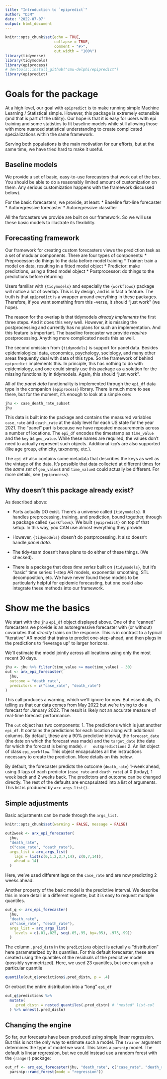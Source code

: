 ```yaml
---
title: "Introduction to `epipredict`"
author: "DJM"
date: '2022-07-07'
output: html_document
---
```


```r
knitr::opts_chunk$set(echo = TRUE,
                      collapse = TRUE,
                      comment = "#>",
                      out.width = "100%")
library(tidyverse)
library(tidymodels)
library(epiprocess)
# devtools::install_github("cmu-delphi/epipredict")
library(epipredict)
```


# Goals for the package

At a high level, our goal with `epipredict` is to make running simple Machine Learning / Statistical simple. However, this package is extremely extensible (and that is part of the utility). Our hope is that it is easy for users with epi training and some statistics to fit baseline models while still allowing those with more nuanced statistical understanding to create complicated specializations within the same framework.

Serving both populations is the main motivation for our efforts, but at the same time, we have tried hard to make it useful.


## Baseline models

We provide a set of basic, easy-to-use forecasters that work out of the box. 
You should be able to do a reasonably limited amount of customization on them. Any serious customization happens with the framework discussed below).

For the basic forecasters, we provide, at least: 
    * Baseline flat-line forecaster 
    * Autoregressive forecaster
    * Autoregressive classifier

All the forcasters we provide are built on our framework. So we will use these basic models to illustrate its flexibility.

## Forecasting framework

Our framework for creating custom forecasters views the prediction task as a set of modular components. There are four types of components:
    * Preprocessor: do things to the data before model training
    * Trainer: train a model on data, resulting in a fitted model object
    * Predictor: make predictions, using a fitted model object
    * Postprocessor: do things to the predictions before returning
    
Users familiar with `{tidymodels}` and especially the `{workflows}` package will notice a lot of overlap. This is by design, and is in fact a feature. The truth is that `epipredict` is a wrapper around everything in these packages. Therefore, if you want something from this -verse, it should "just work" (we hope).

The reason for the overlap is that tidymodels _already implements_ the first three steps. And it does this very well. However, it is missing the postprocessing and currently has no plans for such an implementation. And this feature is important. The baseline forecaster we provide _requires_ postprocessing. Anything more complicated needs this as well.

The second omission from `{tidymodels}` is support for panel data. Besides epidemiological data, economics, psychology, sociology, and many other areas frequently deal with data of this type. So the framework of behind `epipredict` implements this. In principle, this has nothing to do with epidemiology, and one could simply use this package as a solution for the missing functionality in tidymodels. Again, this should "just work".

All of the _panel data_ functionality is implemented through the `epi_df` data type in the companion `{epiprocess}` library. There is much more to see there, but for the moment, it's enough to look at a simple one:

```r
jhu <- case_death_rate_subset
jhu
```

This data is built into the package and contains the measured variables `case_rate` and `death_rate` at the daily level for each US state for the year 2021. The "panel" part is because we have repeated measurements across a number of locations. The `epi_df` encodes the timestamp as `time_value` and the `key` as `geo_value`. While these names are required, the values don't need to actually represent such objects. Additional `key`'s are also supported (like age group, ethnicity, taxonomy, etc.). 

The `epi_df` also contains some metadata that describes the keys as well as the vintage of the data. It's possible that data collected at different times for the _same set_ of `geo_value`s and `time_value`s could actually be different. For more details, see `{epiprocess}`.



## Why doesn't this package already exist?

As described above:

* Parts actually DO exist. There's a universe called `{tidymodels}`. It handles 
preprocessing, training, and prediction, bound together, through a package called
`{workflows}`. We built `{epipredict}` on top of that setup. In this way, you CAN
use almost everything they provide.

* However, `{tidymodels}` doesn't do postprocessing. It also doesn't handle _panel data_.

* The tidy-team doesn't have plans to do either of these things. (We checked).

* There is a package that does _time series_ built on `{tidymodels}`, but it's
"basic" time series: 1-step AR models, exponential smoothing, STL decomposition, etc. We have never found these models to be particularly helpful for epidemic forecasting, but one could also integrate these methods into our framework.


# Show me the basics

We start with the `jhu` `epi_df` object displayed above.
One of the "canned" forecasters we provide is an autoregressive forecaster with (or without) covariates that _directly_ trains on the response. This is in contrast to a typical "iterative" AR model that trains to predict one-step-ahead, and then plugs in the predictions to "leverage up" to larger horizons.

We'll estimate the model jointly across all locations using only the most recent 30 days.

```r
jhu <- jhu %>% filter(time_value >= max(time_value) - 30)
out <- arx_epi_forecaster(
  jhu,
  outcome = "death_rate",
  predictors = c("case_rate", "death_rate")
)
```

This call produces a warning, which we'll ignore for now. But essentially, it's telling us that our data comes from May 2022 but we're trying to do a forecast for January 2022. The result is likely not an accurate measure of real-time forecast performance.

The `out` object has two components: 
  1. The predictions which is just another `epi_df`. It contains the predictions for each location along with additional columns. By default, these are a 90% predictive interval, the `forecast_date` (the date on which the forecast was made) and the `target_date` (the date for which the forecast is being made).
  ```r
  out$predictions
  ```
  2. An list object of class `epi_workflow`. This object encapsulates all the instructions necessary to create the prediction. More details on this below.

By default, the forecaster predicts the outcome (`death_rate`) 1-week ahead, using 3 lags of each predictor (`case_rate` and `death_rate`) at 0 (today), 1 week back and 2 weeks back. The predictors and outcome can be changed directly. The rest of the defaults are encapsulated into a list of arguments. This list is produced by `arx_args_list()`.

## Simple adjustments

Basic adjustments can be made through the `args_list`.

```r
knitr::opts_chunk$set(warning = FALSE, message = FALSE)
```

```r
out2week <- arx_epi_forecaster(
  jhu, 
  "death_rate", 
  c("case_rate", "death_rate"),
  args_list = arx_args_list(
    lags = list(c(0,1,2,3,7,14), c(0,7,14)),
    ahead = 14)
  )
```

Here, we've used different lags on the `case_rate` and are now predicting 2 weeks ahead.

Another property of the basic model is the predictive interval. We describe this in more detail in a different vignette, but it is easy to request multiple quantiles.

```r
out_q <- arx_epi_forecaster(
  jhu, 
  "death_rate", 
  c("case_rate", "death_rate"),
  args_list = arx_args_list(
    levels = c(.01,.025, seq(.05,.95, by=.05), .975,.99))
  )
```

The column `.pred_dstn` in the `predictions` object is actually a "distribution" here parameterized by its quantiles. For this default forecaster, these are created using the quantiles of the residuals of the predictive model (possibly symmetrized). Here, we used 23 quantiles, but one can grab a particular quantile

```r
quantile(out_q$predictions$.pred_distn, p = .4)
```

Or extract the entire distribution into a "long" `epi_df`

```r
out_q$predictions %>% 
  mutate(
    .pred_distn = nested_quantiles(.pred_distn) # "nested" list-col
  ) %>% unnest(.pred_distn)
```

## Changing the engine

So far, our forecasts have been produced using simple linear regression. But this is not the only way to estimate such a model.
The `trainer` argument determines the type of model we want. 
This takes a `parsnip` model. The default is linear regression, but we could instead use a random forest with the `{ranger}` package:

```r
out_rf <- arx_epi_forecaster(jhu, "death_rate", c("case_rate", "death_rate"),
  parsnip::rand_forest(mode = "regression"))
```

